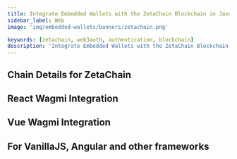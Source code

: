 ```yaml
---
title: Integrate Embedded Wallets with the ZetaChain Blockchain in JavaScript
sidebar_label: Web
image: 'img/embedded-wallets/banners/zetachain.png'

keywords: [zetachain, web3auth, authentication, blockchain]
description: 'Integrate Embedded Wallets with the ZetaChain Blockchain in JavaScript | Embedded Wallets'
---
```



## Chain Details for ZetaChain

<ChainDetailsZetaChain />

## React Wagmi Integration

<ReactWagmiIntegration />

## Vue Wagmi Integration

<VueWagmiIntegration />

## For VanillaJS, Angular and other frameworks

<JsBlockchainMethods />

